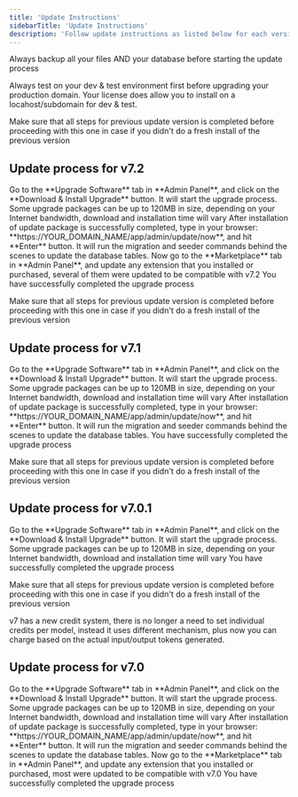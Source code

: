 ```yaml
---
title: 'Update Instructions'
sidebarTitle: 'Update Instructions'
description: 'Follow update instructions as listed below for each version.'
---
```

<Warning>Always backup all your files AND your database before starting the update process</Warning>

<Warning>Always test on your dev & test environment first before upgrading your production domain. Your license does allow you to install on a locahost/subdomain for dev & test.</Warning>

<Update label="Upgrade to v7.2" description="28/04/2025">

  <Note>Make sure that all steps for previous update version is completed before proceeding with this one in case if you didn't do a fresh install of the previous version</Note>

  ## Update process for v7.2

  <Steps>
    <Step title="Step 1">  
      Go to the **Upgrade Software** tab in **Admin Panel**, and click on the **Download & Install Upgrade** button. It will start the upgrade process. 
      <Note>Some upgrade packages can be up to 120MB in size, depending on your Internet bandwidth, download and installation time will vary</Note>
    </Step>
    <Step title="Step 2">
      After installation of update package is successfully completed, type in your browser: **https://YOUR_DOMAIN_NAME/app/admin/update/now**, and hit **Enter** button. It will run the migration and seeder commands behind the scenes to update the database tables.
    </Step>
    <Step title="Step 3">
      Now go to the **Marketplace** tab in **Admin Panel**, and update any extension that you installed or purchased, several of them were updated to be compatible with v7.2
    </Step> 
    <Step title="Step 4">
      <Check>You have successfully completed the upgrade process</Check>
    </Step>  
  </Steps>
</Update>

<Update label="Upgrade to v7.1" description="14/04/2025">

  <Note>Make sure that all steps for previous update version is completed before proceeding with this one in case if you didn't do a fresh install of the previous version</Note>

  ## Update process for v7.1

  <Steps>
    <Step title="Step 1">  
      Go to the **Upgrade Software** tab in **Admin Panel**, and click on the **Download & Install Upgrade** button. It will start the upgrade process. 
      <Note>Some upgrade packages can be up to 120MB in size, depending on your Internet bandwidth, download and installation time will vary</Note>
    </Step>
    <Step title="Step 2">
      After installation of update package is successfully completed, type in your browser: **https://YOUR_DOMAIN_NAME/app/admin/update/now**, and hit **Enter** button. It will run the migration and seeder commands behind the scenes to update the database tables.
    </Step>
    <Step title="Step 3">
      <Check>You have successfully completed the upgrade process</Check>
    </Step> 
  </Steps>
</Update>

<Update label="Upgrade to v7.0.1" description="23/03/2025">

  <Note>Make sure that all steps for previous update version is completed before proceeding with this one in case if you didn't do a fresh install of the previous version</Note>

  ## Update process for v7.0.1

  <Steps>
    <Step title="Step 1">  
      Go to the **Upgrade Software** tab in **Admin Panel**, and click on the **Download & Install Upgrade** button. It will start the upgrade process. 
      <Note>Some upgrade packages can be up to 120MB in size, depending on your Internet bandwidth, download and installation time will vary</Note>
    </Step>
    <Step title="Step 2">
      <Check>You have successfully completed the upgrade process</Check>
    </Step> 
  </Steps>
</Update>

<Update label="Upgrade to v7.0" description="15/03/2025">

  <Note>Make sure that all steps for previous update version is completed before proceeding with this one in case if you didn't do a fresh install of the previous version</Note>

  <Info>v7 has a new credit system, there is no longer a need to set individual credits per model, instead it uses different mechanism, plus now you can charge based on the actual input/output tokens generated.</Info>

  ## Update process for v7.0

  <Steps>
    <Step title="Step 1">  
      Go to the **Upgrade Software** tab in **Admin Panel**, and click on the **Download & Install Upgrade** button. It will start the upgrade process. 
      <Note>Some upgrade packages can be up to 120MB in size, depending on your Internet bandwidth, download and installation time will vary</Note>
    </Step>
    <Step title="Step 2">
      After installation of update package is successfully completed, type in your browser: **https://YOUR_DOMAIN_NAME/app/admin/update/now**, and hit **Enter** button. It will run the migration and seeder commands behind the scenes to update the database tables.
    </Step>
    <Step title="Step 3">
      Now go to the **Marketplace** tab in **Admin Panel**, and update any extension that you installed or purchased, most were updated to be compatible with v7.0
    </Step> 
    <Step title="Step 4">
      <Check>You have successfully completed the upgrade process</Check>
    </Step> 
  </Steps>
</Update>





